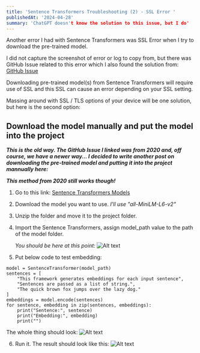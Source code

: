 ```yaml
---
title: 'Sentence Transformers Troubleshooting (2) - SSL Error '
publishedAt: '2024-04-28'
summary: 'ChatGPT doesn't know the solution to this issue, but I do'
---
```


Another error I had with Sentence Transformers was SSL Error when I try to download the pre-trained model. 

I did not capture the screenshot of error or log to copy from, but there was GitHub Issue related to this error which 
I also found the solution from: <a href='https://github.com/UKPLab/sentence-transformers/issues/571' target='_blank'>GitHub Issue</a>

Downloading pre-trained model(s) from Sentence Transformers will require use of SSL and this SSL can cause an error depending on your SSL setting.

Massing around with SSL / TLS options of your device will be one solution, but here is the second option: 

## Download the model manually and put the model into the project
***This is the old way. The GitHub Issue I linked was from 2020 and, off course, we have a newer way... 
I decided to write another post on downloading the pre-trained model and putting it into the project mannually here:***

***This method from 2020 still works though!***

1) Go to this link: <a href='https://public.ukp.informatik.tu-darmstadt.de/reimers/sentence-transformers/v0.2/' target='_blank'>Sentence Transformers Models</a>

2) Download the model you want to use. *I'll use "all-MiniLM-L6-v2"*  

3) Unzip the folder and move it to the project folder.

4) Import the Sentence Transformers, assign model_path value to the path of the model folder. 

    *You should be here at this point:*
    ![Alt text](/images/st-guide-old1.png)

5) Put below code to test embedding:
```
model = SentenceTransformer(model_path)
sentences = [
    "This framework generates embeddings for each input sentence",
    "Sentences are passed as a list of string.",
    "The quick brown fox jumps over the lazy dog."
]
embeddings = model.encode(sentences)
for sentence, embedding in zip(sentences, embeddings):
    print("Sentence:", sentence)
    print("Embedding:", embedding)
    print("")
```
The whole thing should look:
![Alt text](/images/st-guide-old3.png)

6) Run it. The result should look like this:
![Alt text](/images/st-guide-old2.png)
